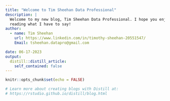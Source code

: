 ```yaml
---
title: "Welcome to Tim Sheehan Data Professional"
description: |
  Welcome to my new blog, Tim Sheehan Data Professional. I hope you enjoy 
  reading what I have to say!
author:
  - name: Tim Sheehan 
    url: https://www.linkedin.com/in/timothy-sheehan-20551547/
    Email: tsheehan.datapro@gmail.com

date: 06-17-2023
output:
  distill::distill_article:
    self_contained: false
---
```


```r
knitr::opts_chunk$set(echo = FALSE)

# Learn more about creating blogs with Distill at:
# https://rstudio.github.io/distill/blog.html

```



